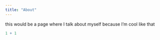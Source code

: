 ```yaml
---
title: "About"
---
```


this would be a page where I talk about myself because I'm cool like that

```r
1 + 1
```
